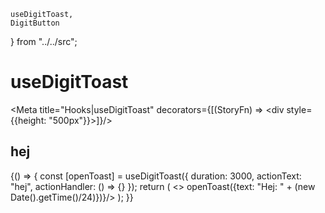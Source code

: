     useDigitToast,
    DigitButton
} from "../../src";

# useDigitToast

<Meta title="Hooks|useDigitToast" decorators={[(StoryFn) => <div style={{height: "500px"}}><StoryFn/></div>]}/>

## hej

<Preview>
    <Story name="Standard">
        {() => {
            const [openToast] = useDigitToast({
                duration: 3000,
                actionText: "hej",
                actionHandler: () => {}
            });
            return (
                <>
                    <DigitButton raised primary onClick={() => openToast({text: "Hej: " + (new Date().getTime()/24)})}/>
                </>
            );
        }}
    </Story>
</Preview>

<Props of={useDigitToast} />